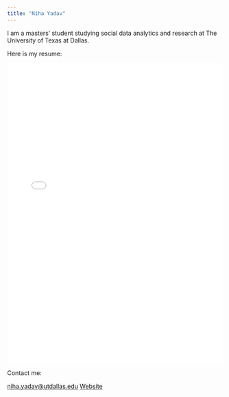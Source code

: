 ```yaml
---
title: "Niha Yadav"
---
```


I am a masters' student studying social data analytics and research at The University of Texas at Dallas.

Here is my resume:

<embed src="2024 Resume.pdf" type="application/pdf" width="100%" height="700px" />

Contact me:

[niha.yadav\@utdallas.edu](mailto:niha.yadav@utdallas.edu) [Website](https:\nihay17.github.io)
